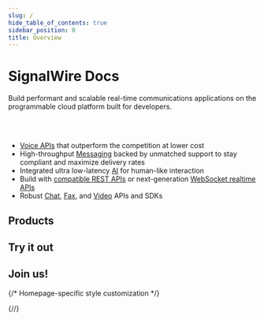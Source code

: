 ```yaml
---
slug: /
hide_table_of_contents: true
sidebar_position: 0
title: Overview
---
```



# SignalWire Docs

<Subtitle>Build performant and scalable real-time communications applications on the programmable cloud platform built for developers.</Subtitle>

<br/><br/>

- [Voice APIs](../products/voice/index.mdx) that outperform the competition at lower cost
- High-throughput [Messaging](../products/voice/index.mdx) backed by unmatched support to stay compliant and maximize delivery rates
- Integrated ultra low-latency [AI](/docs/swml/methods/ai/index.mdx) for human-like interaction
- Build with [compatible REST APIs](/docs/compatibility-api/index.mdx) or next-generation [WebSocket realtime APIs](/sdks/overview/what-is-relay)
- Robust [Chat](/docs/home/products/chat/index.mdx), [Fax](../products/fax/index.mdx), and [Video](/docs/home/products/video/index.mdx) APIs and SDKs

## Products

<ProductButtons products = {products}/>

## Try it out

<UseCases/>

## Join us!


<div style={{ display: "flex", flexWrap: "wrap", gap: 20 }}>
  <ProductButton 
    icon={`/landing-assets/images/svg/slack-brand.svg`} 
    label="Slack Community" 
    description="8,000+ Users" 
    link="https://signalwire-community.slack.com/" 
    width={310} 
    height={100} 
  />
  <ProductButton 
    icon={`/landing-assets/images/svg/github-brand.svg`} 
    label="GitHub" 
    description="90+ Repositories" 
    link="https://github.com/signalwire/" 
    width={310}
    height={100}
  /> 
</div>

{/* Homepage-specific style customization */}
<style>{`.pagination-nav{display:none}`}</style>
<style>{`.theme-doc-breadcrumbs{display:none};`}</style>
{/*<style>{`.theme-doc-toc-desktop{visibility:hidden}`}</style>*/}
<style>{`.theme-doc-footer-edit-meta-row{display:none}`}</style>
<style>{`.container{max-width:var(--ifm-container-width)} `}</style>